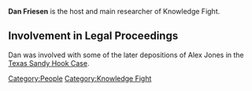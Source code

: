 {{Stub}}
'''Dan Friesen''' is the host and main researcher of Knowledge Fight.

== Involvement in Legal Proceedings ==
Dan was involved with some of the later depositions of Alex Jones in the [[Texas Sandy Hook Lawsuit (Heslin v. Jones)|Texas Sandy Hook Case]].
[[Category:People]]
[[Category:Knowledge Fight]]